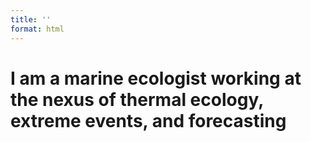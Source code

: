 ```yaml
---
title: ''
format: html
---
```


```{=html}
<style>
  body {
  background-image: url('./images/bahamafull.jpg');
  background-size: cover;
  background-repeat: no-repeat;
 }
  
</style>
```

# I am a marine ecologist working at the nexus of thermal ecology, extreme events, and forecasting
